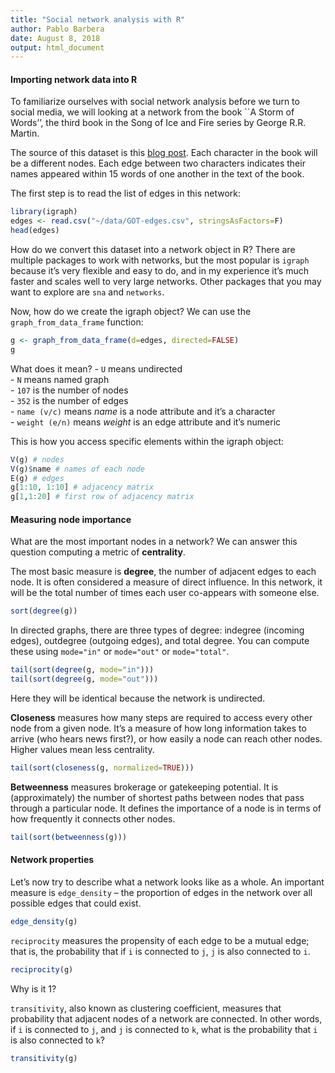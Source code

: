 ```yaml
---
title: "Social network analysis with R"
author: Pablo Barbera
date: August 8, 2018
output: html_document
---
```


#### Importing network data into R

To familiarize ourselves with social network analysis before we turn to social media, we will looking at a network from the book ``A Storm of Words'', the third book in the Song of Ice and Fire series by George R.R. Martin.

The source of this dataset is this [blog post](https://www.macalester.edu/~abeverid/thrones.html). Each character in the book will be a different nodes. Each edge between two characters indicates their names appeared within 15 words of one another in the text of the book.

The first step is to read the list of edges in this network:

```r
library(igraph)
edges <- read.csv("~/data/GOT-edges.csv", stringsAsFactors=F)
head(edges)
```

How do we convert this dataset into a network object in R? There are multiple packages to work with networks, but the most popular is `igraph` because it's very flexible and easy to do, and in my experience it's much faster and scales well to very large networks. Other packages that you may want to explore are `sna` and `networks`.

Now, how do we create the igraph object? We can use the `graph_from_data_frame` function:

```r
g <- graph_from_data_frame(d=edges, directed=FALSE)
g
```


What does it mean?
- `U` means undirected  
- `N` means named graph  
- `107` is the number of nodes  
- `352` is the number of edges  
- `name (v/c)` means _name_ is a node attribute and it's a character  
- `weight (e/n)` means _weight_ is an edge attribute and it's numeric  

This is how you access specific elements within the igraph object:

```r
V(g) # nodes
V(g)$name # names of each node
E(g) # edges
g[1:10, 1:10] # adjacency matrix
g[1,1:20] # first row of adjacency matrix
```

#### Measuring node importance

What are the most important nodes in a network? We can answer this question computing a metric of  __centrality__.

The most basic measure is __degree__, the number of adjacent edges to each node. It is often considered a measure of direct influence. In this network, it will be the total number of times each user co-appears with someone else.

```r
sort(degree(g))
```

In directed graphs, there are three types of degree: indegree (incoming edges), outdegree (outgoing edges), and total degree. You can compute these using `mode="in"` or `mode="out"` or `mode="total"`. 

```r
tail(sort(degree(g, mode="in")))
tail(sort(degree(g, mode="out")))
```

Here they will be identical because the network is undirected.

__Closeness__ measures how many steps are required to access every other node from a given node. It's a measure of how long information takes to arrive (who hears news first?), or how easily a node can reach other nodes. Higher values mean less centrality.

```r
tail(sort(closeness(g, normalized=TRUE)))
```

__Betweenness__ measures brokerage or gatekeeping potential. It is (approximately) the number of shortest paths between nodes that pass through a particular node. It defines the importance of a node is in terms of how frequently it connects other nodes.

```r
tail(sort(betweenness(g)))
```

#### Network properties

Let's now try to describe what a network looks like as a whole. An important measure is `edge_density` -- the proportion of edges in the network over all possible edges that could exist.

```r
edge_density(g)
```

`reciprocity` measures the propensity of each edge to be a mutual edge; that is, the probability that if `i` is connected to `j`, `j` is also connected to `i`.

```r
reciprocity(g)
```

Why is it 1?

`transitivity`, also known as clustering coefficient, measures that probability that adjacent nodes of a network are connected. In other words, if `i` is connected to `j`, and `j` is connected to `k`, what is the probability that `i` is also connected to `k`?

```r
transitivity(g)
```

